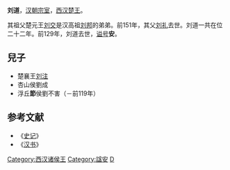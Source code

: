 '''刘道'''{{BD||？|前129年||catIdx=L}}，[[汉朝|汉朝]][[宗室|宗室]]，[[西汉|西汉]][[楚王|楚王]]。

其祖父楚元王[[刘交|刘交]]是汉高祖[[刘邦|刘邦]]的弟弟。前151年，其父[[劉禮|刘礼]]去世。刘道一共在位二十二年。前129年，刘道去世，[[谥号|谥号]]'''安'''。

==兒子==
*楚襄王[[刘注|刘注]]
*杏山侯劉成
*浮丘'''節'''侯劉不害（－前119年）

==参考文献==
*《[[史记|史记]]》
*《[[汉书|汉书]]》

{{start box}}
{{s-before|文王[[刘礼|刘礼]]}}
{{s-title|[[西汉|西汉]][[楚王|楚王]]|前150年—前129年}}
{{s-after|襄王[[刘注|刘注]]}}
{{end box}}
{{西漢諸侯王}}
{{漢朝人物小作品}}
[[Category:西汉诸侯王|Category:西汉诸侯王]]
[[Category:諡安|Category:諡安]]
[[Category:刘姓|D]]